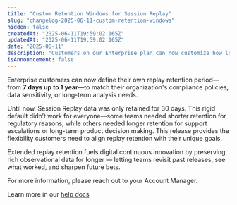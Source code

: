```yaml
---
title: "Custom Retention Windows for Session Replay"
slug: "changelog-2025-06-11-custom-retention-windows"
hidden: false
createdAt: "2025-06-11T19:59:02.165Z"
updatedAt: "2025-06-11T19:59:02.165Z"
date: "2025-06-11"
description: "Customers on our Enterprise plan can now customize how long their session replays are retained (anywhere from 7 days to one year) to better fit their compliance, support, or analysis needs."
isAnnouncement: false
---
```


<ChangelogPostHeader
  date="2025-06-11"
  title="Custom Retention Windows for Session Replay"
/>

Enterprise customers can now define their own replay retention period—from **7 days up to 1 year**—to match their organization's compliance policies, data sensitivity, or long-term analysis needs.

Until now, Session Replay data was only retained for 30 days. This rigid default didn’t work for everyone—some teams needed shorter retention for regulatory reasons, while others needed longer retention for support escalations or long-term product decision making. This release provides the flexibility customers need to align replay retention with their unique goals.

Extended replay retention fuels digital continuous innovation by preserving rich observational data for longer — letting teams revisit past releases, see what worked, and sharpen future bets.

For more information, please reach out to your Account Manager.

Learn more in our [help docs](/docs/session-replay#how-long-are-replays-stored)
